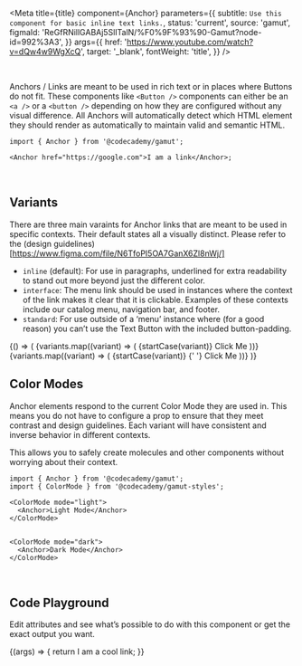 

<Meta
  title={title}
  component={Anchor}
  parameters={{
    subtitle: `Use this component for basic inline text links.`,
    status: 'current',
    source: 'gamut',
    figmaId: 'ReGfRNillGABAj5SlITalN/%F0%9F%93%90-Gamut?node-id=992%3A3',
  }}
  args={{
    href: 'https://www.youtube.com/watch?v=dQw4w9WgXcQ',
    target: '_blank',
    fontWeight: 'title',
  }}
/>

<br />

Anchors / Links are meant to be used in rich text or in places where <LinkTo id="atoms-button--cta-button">Buttons</LinkTo> do not fit. These components like `<Button />` components can either be an `<a />` or a `<button />` depending on how they are configured without any visual difference. All Anchors will automatically detect which HTML element they should render as automatically to maintain valid and semantic HTML.

```tsx
import { Anchor } from '@codecademy/gamut';

<Anchor href="https://google.com">I am a link</Anchor>;
```

<br />

## Variants

There are three main varaints for Anchor links that are meant to be used in specific contexts. Their default states all a visually distinct. Please refer to the (design guidelines)[https://www.figma.com/file/N6TfoPI5OA7GanX6Zl8nWj/]

- `inline` (default): For use in paragraphs, underlined for extra readability to stand out more beyond just the different color.
- `interface`: The menu link should be used in instances where the context of the link makes it clear that it is clickable. Examples of these contexts include our catalog menu, navigation bar, and footer.
- `standard`: For use outside of a ‘menu’ instance where (for a good reason) you can’t use the Text Button with the included button-padding.


<Story name="modes">
  {() => (
    <LayoutGrid>
      <Column size={6}>
        <Background
          p={32}
          bg="white"
          display="grid"
          gridTemplateColumns="repeat(3, 1fr)"
        >
          {variants.map((variant) => (
            <Box key={`${variant}-light`}>
              <Text as="p" fontWeight="title">
                {startCase(variant)}
              </Text>
              <Anchor mr={8} variant={variant} href={`#${variant}`}>
                Click Me
              </Anchor>
            </Box>
          ))}
        </Background>
      </Column>
      <Column size={6}>
        <Background
          p={32}
          bg="navy"
          display="grid"
          gridTemplateColumns="repeat(3, 1fr)"
        >
          {variants.map((variant) => (
            <Box key={`${variant}-dark`}>
              <Text as="p" fontWeight="title">
                {startCase(variant)}
              </Text>{' '}
              <Anchor mr={8} variant={variant} href={`#${variant}`}>
                Click Me
              </Anchor>
            </Box>
          ))}
        </Background>
      </Column>
    </LayoutGrid>
  )}
</Story>

<br />

## Color Modes

Anchor elements respond to the current <LinkTo id="foundations-color-mode--page">Color Mode</LinkTo> they are used in. This means you do not have to configure a prop to ensure that they meet contrast and design guidelines. Each variant will have consistent and inverse behavior in different contexts.

This allows you to safely create molecules and other components without worrying about their context.

```tsx
import { Anchor } from '@codecademy/gamut';
import { ColorMode } from '@codecademy/gamut-styles';

<ColorMode mode="light">
  <Anchor>Light Mode</Anchor>
</ColorMode>


<ColorMode mode="dark">
  <Anchor>Dark Mode</Anchor>
</ColorMode>
```

<br />

## Code Playground

Edit attributes and see what’s possible to do with this component or get the exact output you want.

<Canvas>
  <Story name="Anchor">
    {(args) => {
      return <Anchor {...args}>I am a cool link</Anchor>;
    }}
  </Story>
</Canvas>

<PropsTable story="Anchor" />
